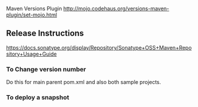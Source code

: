 Maven Versions Plugin
http://mojo.codehaus.org/versions-maven-plugin/set-mojo.html

==Release Instructions==
https://docs.sonatype.org/display/Repository/Sonatype+OSS+Maven+Repository+Usage+Guide

===To Change version number===
{{{mvn versions:set -DgenerateBackupPoms=false -DnewVersion=1.0.0}}}

{{{mvn versions:set -DgenerateBackupPoms=false -DnewVersion=1.1.0-SNAPSHOT}}}

Do this for main parent pom.xml and also both sample projects.

===To deploy a snapshot===
{{{mvn clean deploy}}}
